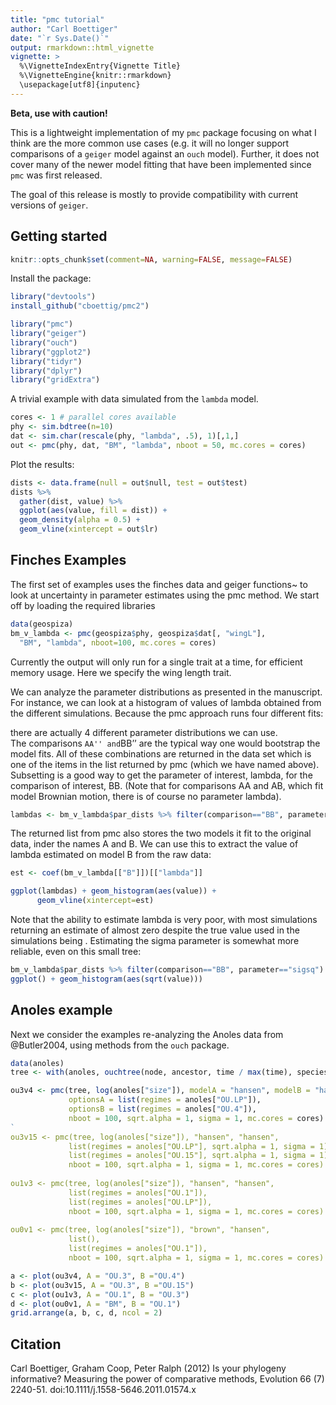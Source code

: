 ```yaml
---
title: "pmc tutorial"
author: "Carl Boettiger"
date: "`r Sys.Date()`"
output: rmarkdown::html_vignette
vignette: >
  %\VignetteIndexEntry{Vignette Title}
  %\VignetteEngine{knitr::rmarkdown}
  \usepackage[utf8]{inputenc}
---
```


**Beta, use with caution!**

This is a lightweight implementation of my `pmc` package focusing on what I think are the more common use cases (e.g. it will no longer support comparisons of a `geiger` model against an `ouch` model). Further, it does not cover many of the newer model fitting that have been implemented since `pmc` was first released. 

The goal of this release is mostly to provide compatibility with current versions of `geiger`.

## Getting started

```r
knitr::opts_chunk$set(comment=NA, warning=FALSE, message=FALSE)
```

Install the package:

```r
library("devtools")
install_github("cboettig/pmc2")
```

```r
library("pmc")
library("geiger")
library("ouch")
library("ggplot2")
library("tidyr")
library("dplyr")
library("gridExtra")
```


A trivial example with data simulated from the `lambda` model. 

```r
cores <- 1 # parallel cores available
phy <- sim.bdtree(n=10)
dat <- sim.char(rescale(phy, "lambda", .5), 1)[,1,]
out <- pmc(phy, dat, "BM", "lambda", nboot = 50, mc.cores = cores)
```

Plot the results:

```r
dists <- data.frame(null = out$null, test = out$test)
dists %>% 
  gather(dist, value) %>%
  ggplot(aes(value, fill = dist)) + 
  geom_density(alpha = 0.5) + 
  geom_vline(xintercept = out$lr)

```



## Finches Examples

The first set of examples uses the finches data and geiger functions~\citep{Harmon2008} to look at uncertainty in parameter estimates using the pmc method.  We start off by loading the required libraries 


```r
data(geospiza)
bm_v_lambda <- pmc(geospiza$phy, geospiza$dat[, "wingL"],
  "BM", "lambda", nboot=100, mc.cores = cores) 

```

Currently the output will only run for a single trait at a time, for efficient memory usage.  Here we specify the wing length trait. 


We can analyze the parameter distributions as presented in the manuscript.  
For instance, we can look at a histogram of values of lambda obtained from the different simulations. 
Because the pmc approach runs four different fits: 

\begin{itemize} 
\item ``AA'' fitting model A on data obtained by simulations from model A,
\item ``BA'' fitting model B on the data simulated from model A
\item ``AB'' fitting model A on simulations from B
\item ``BB'' fitting B on simulations from B
\end{itemize}

there are actually 4 different parameter distributions we can use.  
The comparisons ``AA'' and ``BB'' are the typical way one would bootstrap the model fits.
All of these combinations are returned in the data set \verb|par_dists| which is one of the 
items in the list returned by pmc (which we have named \verb|bm_v_lambda| above).  
Subsetting is a good way to get the parameter of interest, lambda, for the comparison of interest, BB.
(Note that for comparisons AA and AB, which fit model Brownian motion, there is of course no parameter lambda).

```r
lambdas <- bm_v_lambda$par_dists %>% filter(comparison=="BB", parameter=="lambda") 
```

The returned list from pmc also stores the two models it fit to the original data, inder the names A and B. 
We can use this to extract the value of lambda estimated on model B from the raw data:

```r
est <- coef(bm_v_lambda[["B"]])[["lambda"]]
```


```r
ggplot(lambdas) + geom_histogram(aes(value)) +
      geom_vline(xintercept=est)
```

Note that the ability to estimate lambda is very poor, with most simulations returning an estimate of almost zero despite the true value used in the simulations being \Sexpr{est}.  Estimating the sigma parameter is somewhat more reliable, even on this small tree:

```r
bm_v_lambda$par_dists %>% filter(comparison=="BB", parameter=="sigsq") %>% 
ggplot() + geom_histogram(aes(sqrt(value))) 
```

<!-- 

We can also query the confidence intervals directly from the estimates returned by the pmc function.  Using the lambda value we already extracted, we can get confidence intervals, 

```r
reshape2::cast(lambdas, comparison ~ parameter, function(x)
     quantile(x, c(.05, .95)), value=c("lower", "upper"))
```

-->


## Anoles example

Next we consider the examples re-analyzing the Anoles data from @Butler2004, using methods from the `ouch` package.


```r
data(anoles)
tree <- with(anoles, ouchtree(node, ancestor, time / max(time), species))

ou3v4 <- pmc(tree, log(anoles["size"]), modelA = "hansen", modelB = "hansen", 
             optionsA = list(regimes = anoles["OU.LP"]), 
             optionsB = list(regimes = anoles["OU.4"]),
             nboot = 100, sqrt.alpha = 1, sigma = 1, mc.cores = cores)
`
ou3v15 <- pmc(tree, log(anoles["size"]), "hansen", "hansen", 
             list(regimes = anoles["OU.LP"], sqrt.alpha = 1, sigma = 1), 
             list(regimes = anoles["OU.15"], sqrt.alpha = 1, sigma = 1),
             nboot = 100, sqrt.alpha = 1, sigma = 1, mc.cores = cores)
                   
ou1v3 <- pmc(tree, log(anoles["size"]), "hansen", "hansen", 
             list(regimes = anoles["OU.1"]), 
             list(regimes = anoles["OU.LP"]),
             nboot = 100, sqrt.alpha = 1, sigma = 1, mc.cores = cores)
 
ou0v1 <- pmc(tree, log(anoles["size"]), "brown", "hansen", 
             list(), 
             list(regimes = anoles["OU.1"]),
             nboot = 100, sqrt.alpha = 1, sigma = 1, mc.cores = cores)
```


```r
a <- plot(ou3v4, A = "OU.3", B ="OU.4") 
b <- plot(ou3v15, A = "OU.3", B ="OU.15") 
c <- plot(ou1v3, A = "OU.1", B = "OU.3") 
d <- plot(ou0v1, A = "BM", B = "OU.1") 
grid.arrange(a, b, c, d, ncol = 2)
```


## Citation

Carl Boettiger, Graham Coop, Peter Ralph (2012) Is your phylogeny informative? Measuring the power of comparative methods, Evolution 66 (7) 2240-51. doi:10.1111/j.1558-5646.2011.01574.x 


